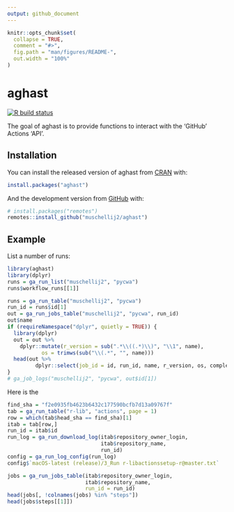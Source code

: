 ```yaml
---
output: github_document
---
```


<!-- README.md is generated from README.Rmd. Please edit that file -->

```r
knitr::opts_chunk$set(
  collapse = TRUE,
  comment = "#>",
  fig.path = "man/figures/README-",
  out.width = "100%"
)
```

# aghast

<!-- badges: start -->
[![R build status](https://github.com/muschellij2/aghast/workflows/R-CMD-check/badge.svg)](https://github.com/muschellij2/aghast/actions)
<!-- badges: end -->

The goal of aghast is to provide functions to interact with the 'GitHub' Actions 'API'.

## Installation

You can install the released version of aghast from [CRAN](https://CRAN.R-project.org) with:

``` r
install.packages("aghast")
```

And the development version from [GitHub](https://github.com/) with:

``` r
# install.packages("remotes")
remotes::install_github("muschellij2/aghast")
```
## Example

List a number of runs:

```r
library(aghast)
library(dplyr)
runs = ga_run_list("muschellij2", "pycwa")
runs$workflow_runs[[1]]

runs = ga_run_table("muschellij2", "pycwa")
run_id = runs$id[1]
out = ga_run_jobs_table("muschellij2", "pycwa", run_id)
out$name
if (requireNamespace("dplyr", quietly = TRUE)) {
  library(dplyr)
  out = out %>% 
    dplyr::mutate(r_version = sub(".*\\((.*)\\)", "\\1", name),
           os = trimws(sub("\\(.*", "", name)))
  head(out %>% 
         dplyr::select(job_id = id, run_id, name, r_version, os, completed_at))
}
# ga_job_logs("muschellij2", "pycwa", out$id[1])
```

Here is the 
```r
find_sha = "f2e0935fb4623b6432c177590bcfb7d13a09767f"
tab = ga_run_table("r-lib", "actions", page = 1)
row = which(tab$head_sha == find_sha)[1]
itab = tab[row,]
run_id = itab$id
run_log = ga_run_download_log(itab$repository_owner_login,
                              itab$repository_name, 
                              run_id)
config = ga_run_log_config(run_log)
config$`macOS-latest (release)/3_Run r-libactionssetup-r@master.txt`
```

```r
jobs = ga_run_jobs_table(itab$repository_owner_login,
                         itab$repository_name, 
                         run_id = run_id)
head(jobs[, !colnames(jobs) %in% "steps"])
head(jobs$steps[[1]])
```

